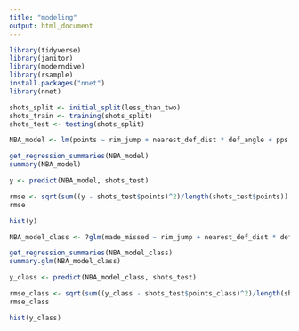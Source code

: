 ```yaml
---
title: "modeling"
output: html_document
---
```


```r
library(tidyverse)
library(janitor)
library(moderndive)
library(rsample)
install.packages("nnet")
library(nnet)
```



```r
shots_split <- initial_split(less_than_two)
shots_train <- training(shots_split)
shots_test <- testing(shots_split)
```



```r
NBA_model <- lm(points ~ rim_jump + nearest_def_dist * def_angle + pps + shooter_to_hoop + shot_type_num + shot_zone_basic, data = shots_train)

get_regression_summaries(NBA_model)
summary(NBA_model)
```

```r
y <- predict(NBA_model, shots_test)

rmse <- sqrt(sum((y - shots_test$points)^2)/length(shots_test$points))
rmse

hist(y)

```


```r


NBA_model_class <- ?glm(made_missed ~ rim_jump + nearest_def_dist * def_angle + pps + shooter_to_hoop + shot_type_num + shot_zone_basic, data = shots_train)

get_regression_summaries(NBA_model_class)
summary.glm(NBA_model_class)
```

```r
y_class <- predict(NBA_model_class, shots_test)

rmse_class <- sqrt(sum((y_class - shots_test$points_class)^2)/length(shots_test$points_class))
rmse_class

hist(y_class)




```




